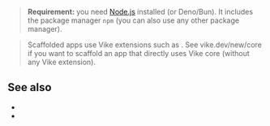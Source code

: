 
<div style={{height: 30}}></div>

<BatiWidget />

<BatiNote />

<div style={{height: 10}}></div>

> **Requirement:** you need [Node.js](https://nodejs.org) installed (or Deno/Bun). It includes the package manager `npm` (you can also use any other package manager).

> Scaffolded apps use Vike extensions such as <UiFrameworkExtension name />. See <Link href="/new/core">vike.dev/new/core</Link> if you want to scaffold an app that directly uses Vike core (without any Vike extension).

## See also

- <Link href="/new/core" />
- <Link href="/add" />
